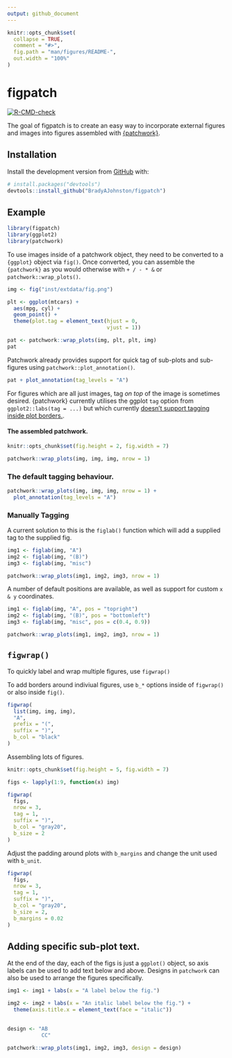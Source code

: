 ```yaml
---
output: github_document
---
```


<!-- README.md is generated from README.Rmd. Please edit that file -->

```r
knitr::opts_chunk$set(
  collapse = TRUE,
  comment = "#>",
  fig.path = "man/figures/README-",
  out.width = "100%"
)
```

# figpatch

<!-- badges: start -->
[![R-CMD-check](https://github.com/BradyAJohnston/figpatch/workflows/R-CMD-check/badge.svg)](https://github.com/BradyAJohnston/figpatch/actions)
<!-- badges: end -->

The goal of figpatch is to create an easy way to incorporate external figures
and images into figures assembled with
[{patchwork}](https://patchwork.data-imaginist.com/).

## Installation

<!-- You can install the released version of figpatch from [CRAN](https://CRAN.R-project.org) with: -->

<!-- ``` r -->
<!-- install.packages("figpatch") -->
<!-- ``` -->

Install the development version from [GitHub](https://github.com/) with:

``` r
# install.packages("devtools")
devtools::install_github("BradyAJohnston/figpatch")
```
## Example

```r
library(figpatch)
library(ggplot2)
library(patchwork)
```

To use images inside of a patchwork object, they need to be converted to a 
`{ggplot}` object via `fig()`. Once converted, you can assemble the `{patchwork}` 
as you would otherwise with `+ / - * &` or `patchwork::wrap_plots()`.

```r
img <- fig("inst/extdata/fig.png")

plt <- ggplot(mtcars) + 
  aes(mpg, cyl) + 
  geom_point() + 
  theme(plot.tag = element_text(hjust = 0, 
                                vjust = 1))

pat <- patchwork::wrap_plots(img, plt, plt, img)
pat
```

Patchwork already provides support for quick tag of sub-plots and sub-figures
using `patchwork::plot_annotation()`.
```r
pat + plot_annotation(tag_levels = "A")
```

For figures which are all just images, tag _on top_ of the image is 
sometimes desired. {patchwork} currently utilises the ggplot `tag` option 
from `ggplot2::labs(tag = ...)` but which currently [doesn't support tagging inside plot borders.](https://github.com/tidyverse/ggplot2/issues/4297). 

#### The assembled patchwork.
```r
knitr::opts_chunk$set(fig.height = 2, fig.width = 7)
```


```r
patchwork::wrap_plots(img, img, img, nrow = 1)
```

### The default tagging behaviour.
```r
patchwork::wrap_plots(img, img, img, nrow = 1) + 
  plot_annotation(tag_levels = "A")
```


### Manually Tagging
A current solution to this is the `figlab()` function which will add 
a supplied tag to the supplied fig.

```r
img1 <- figlab(img, "A")
img2 <- figlab(img, "(B)")
img3 <- figlab(img, "misc")

patchwork::wrap_plots(img1, img2, img3, nrow = 1)
```

A number of default positions are available, as well as support for custom `x & y` 
coordinates.

```r
img1 <- figlab(img, "A", pos = "topright")
img2 <- figlab(img, "(B)", pos = "bottomleft")
img3 <- figlab(img, "misc", pos = c(0.4, 0.9))

patchwork::wrap_plots(img1, img2, img3, nrow = 1)
```

## `figwrap()`
To quickly label and wrap multiple figures, use `figwrap()` 

To add borders around indiviual figures, use `b_*` options inside of `figwrap()` 
or also inside `fig()`.

```r
figwrap(
  list(img, img, img),
  "A",
  prefix = "(",
  suffix = ")",
  b_col = "black"
)
```



Assembling lots of figures.
```r
knitr::opts_chunk$set(fig.height = 5, fig.width = 7)
```

```r
figs <- lapply(1:9, function(x) img)

figwrap(
  figs,
  nrow = 3,
  tag = 1,
  suffix = ")",
  b_col = "gray20",
  b_size = 2
)
```

Adjust the padding around plots with `b_margins` and change the unit used with 
`b_unit`.
```r
figwrap(
  figs,
  nrow = 3,
  tag = 1,
  suffix = ")",
  b_col = "gray20",
  b_size = 2, 
  b_margins = 0.02
)
```


## Adding specific sub-plot text.
At the end of the day, each of the figs is just a `ggplot()` object, so axis
labels can be used to add text below and above. Designs in `patchwork` can 
also be used to arrange the figures specifically.

```r
img1 <- img1 + labs(x = "A label below the fig.")

img2 <- img2 + labs(x = "An italic label below the fig.") + 
  theme(axis.title.x = element_text(face = "italic"))
  

design <- "AB
           CC"

patchwork::wrap_plots(img1, img2, img3, design = design)
```

